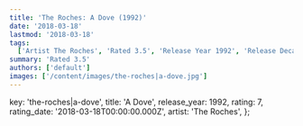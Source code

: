 ```yaml
---
title: 'The Roches: A Dove (1992)'
date: '2018-03-18'
lastmod: '2018-03-18'
tags:
  ['Artist The Roches', 'Rated 3.5', 'Release Year 1992', 'Release Decade 1990']
summary: 'Rated 3.5'
authors: ['default']
images: ['/content/images/the-roches|a-dove.jpg']
---
```


  key: 'the-roches|a-dove',
  title: 'A Dove',
  release_year: 1992,
  rating: 7,
  rating_date: '2018-03-18T00:00:00.000Z',
  artist: 'The Roches',
};

<MusicRating data={data} />
